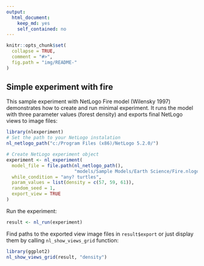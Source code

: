 ```yaml
---
output: 
  html_document: 
    keep_md: yes
    self_contained: no
---
```


```r
knitr::opts_chunk$set(
  collapse = TRUE,
  comment = "#>",
  fig.path = "img/README-"
)
```


## Simple experiment with fire
This sample experiment with NetLogo Fire model (Wilensky 1997) demonstrates
how to create and run minimal experiment. It runs the model with three parameter
values (forest density) and exports final NetLogo views to image files:

```r
library(nlexperiment)
# Set the path to your NetLogo instalation
nl_netlogo_path("c:/Program Files (x86)/NetLogo 5.2.0/") 

# Create NetLogo experiment object
experiment <- nl_experiment(
  model_file = file.path(nl_netlogo_path(), 
                         "models/Sample Models/Earth Science/Fire.nlogo"), 
  while_condition = "any? turtles",
  param_values = list(density = c(57, 59, 61)),
  random_seed = 1,
  export_view = TRUE
)
```

Run the experiment:
```r
result <- nl_run(experiment)     
```

Find paths to the exported view image files in `result$export` or just display them by calling `nl_show_views_grid` function:

```r
library(ggplot2)
nl_show_views_grid(result, "density")
```

